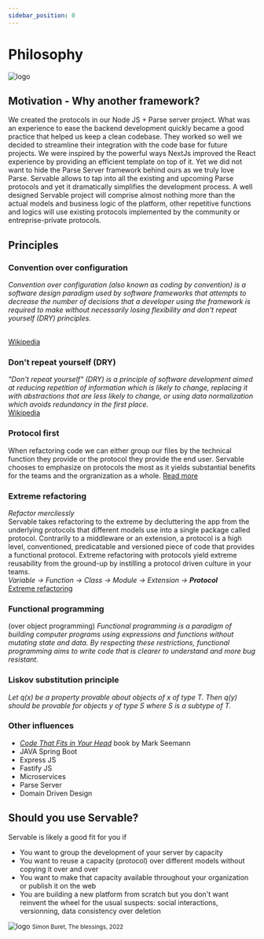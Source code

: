 ```yaml
---
sidebar_position: 0
---
```


# Philosophy

![logo](/img/icon.svg)


## Motivation - Why another framework?
We created the protocols in our Node JS + Parse server project. 
What was an experience to ease the backend development quickly became a good practice that helped us keep a clean codebase. 
They worked so well we decided to streamline their integration with the code base for future projects. 
We were inspired by the powerful ways NextJs improved the React experience by providing an efficient template on top of it. 
Yet we did not want to hide the Parse Server framework behind ours as we truly love Parse. 
Servable allows to tap into all the existing and upcoming Parse protocols and yet it dramatically simplifies the development process. 
A well designed Servable project will comprise almost nothing more than the actual models and business logic of the platform, 
other repetitive functions and logics will use existing protocols implemented by the community or entreprise-private protocols.

## Principles
### Convention over configuration
<i>Convention over configuration (also known as coding by convention) is a software design paradigm used by software frameworks that attempts to decrease the number of decisions that a developer using the framework is required to make without necessarily losing flexibility and don't repeat yourself (DRY) principles.</i>

<br />
<a href='https://en.wikipedia.org/wiki/Convention_over_configuration'>
Wikipedia
</a>


### Don't repeat yourself (DRY)
<i>"Don't repeat yourself" (DRY) is a principle of software development aimed at reducing repetition of information which is likely to change, replacing it with abstractions that are less likely to change, or using data normalization which avoids redundancy in the first place.</i>
<br />
<a href='https://en.wikipedia.org/wiki/Don%27t_repeat_yourself'>
Wikipedia
</a>


### Protocol first 
When refactoring code we can either group our files by the technical function they provide or the protocol they provide the end user.
Servable chooses to emphasize on protocols the most as it yields substantial benefits for the teams and the orgranization as a whole. 
<a href='https://gist.github.com/arnausd23/137bab46215d69023729a1b30fb3ec9b'>
Read more
</a>

### Extreme refactoring
<i>Refactor mercilessly</i>
<br/>
Servable takes refactoring to the extreme by decluttering the app from the underlying protocols that different models use into a single package called protocol.
Contrarily to a middleware or an extension, a protocol is a high level, conventioned, predicatable and versioned piece of code that provides a functional protocol. 
Extreme refactoring with protocols yield extreme reusability from the ground-up by instilling a protocol driven culture in your teams.
<br/>
<i>Variable → Function → Class → Module → Extension → <b>Protocol</b></i>
<br/>
<a href='http://www.extremeprogramming.org/rules/refactor.html'>
Extreme refactoring
</a>

### Functional programming
(over object programming)
<i>Functional programming is a paradigm of building computer programs using expressions and functions without mutating state and data.
By respecting these restrictions, functional programming aims to write code that is clearer to understand and more bug resistant.</i>

### Liskov substitution principle
<i>Let q(x) be a property provable about objects of x of type T. Then q(y) should be provable for objects y of type S where S is a subtype of T.</i>





### Other influences
- <a href='https://blog.ploeh.dk/2021/06/14/new-book-code-that-fits-in-your-head/'><i>Code That Fits in Your Head</i></a> book by Mark Seemann
- JAVA Spring Boot
- Express JS
- Fastify JS
- Microservices
- Parse Server
- Domain Driven Design



## Should you use Servable?
Servable is likely a good fit for you if
- You want to group the development of your server by capacity
- You want to reuse a capacity (protocol) over different models without copying it over and over
- You want to make that capacity available throughout your organization or publish it on the web
- You are building a new platform from scratch but you don't want reinvent the wheel for the usual suspects: social interactions, versionning, data consistency over deletion 


![logo](/art/buret.png)
<small>Simon Buret, The blessings, 2022</small>